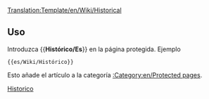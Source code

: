 <noinclude>[[Translation:Template/en/Wiki/Historical]]</noinclude><noinclude></noinclude>{{es/Metaplantilla de avisos| tipo  = protección
| texto = <strong>Nota</strong><br>Este artículo existe sólo por motivos históricos, y por eso está protegido contra nuevas ediciones.
}}<includeonly>{{{1|}}}</includeonly><noinclude>

==Uso==
Introduzca <nowiki>{{</nowiki>'''Histórico/Es'''<nowiki>}}</nowiki> en la página protegida. Ejemplo
<pre>{{es/Wiki/Histórico}}</pre>
Esto añade el artículo a la categoría [[:Category:en/Protected pages]].

[[Category:es/Manual/Base Set/Cajas de mensajes|Historico]]</noinclude>